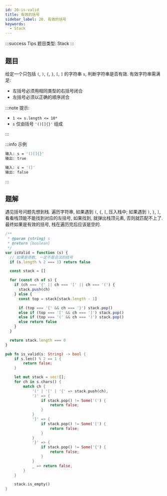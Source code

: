 ```yaml
---
id: 20-is-valid
title: 有效的括号
sidebar_label: 20. 有效的括号
keywords:
  - Stack
---
```


:::success Tips
题目类型: Stack
:::

## 题目

给定一个只包括 `(`, `)`, `{`, `}`, `[`, `]` 的字符串 `s`, 判断字符串是否有效. 有效字符串需满足:

- 左括号必须用相同类型的右括号闭合
- 左括号必须以正确的顺序闭合

:::note 提示:

- `1 <= s.length <= 10⁴`
- `s` 仅由括号 `'()[]{}'` 组成

:::

:::info 示例

```bash
输入: s = '()[]{}'
输出: true
```

```bash
输入: s = '(]'
输出: false
```

:::

## 题解

遇见括号问题先想到栈. 遍历字符串, 如果遇到 `(`, `{`, `[`, 压入栈中; 如果遇到 `)`, `}`, `]`, 看看栈顶能不能找到对应的左括号, 如果找到, 就弹出栈顶元素, 否则就匹配不上了. 最终如果是有效的括号, 栈在遍历完后应该是空的.


<Tabs>
  <TabItem value="JavaScript" label="JavaScript" default>

```ts
/**
 * @param {string} s
 * @return {boolean}
 */
var isValid = function (s) {
  // 如果是奇数, 一定不是合法的括号
  if (s.length % 2 === 1) return false

  const stack = []

  for (const ch of s) {
    if (ch === '{' || ch === '[' || ch === '(') {
      stack.push(ch)
    } else {
      const top = stack[stack.length - 1]

      if (top === '{' && ch === '}') stack.pop()
      else if (top === '[' && ch === ']') stack.pop()
      else if (top === '(' && ch === ')') stack.pop()
      else return false
    }
  }

  return stack.length === 0
}
```

</TabItem>
<TabItem value="Rust" label="Rust">

```rust
pub fn is_valid(s: String) -> bool {
    if s.len() % 2 == 1 {
        return false;
    }

    let mut stack = vec![];
    for ch in s.chars() {
        match ch {
            '(' | '[' | '{' => stack.push(ch),
            ')' => {
                if stack.pop() != Some('(') {
                    return false;
                }
            }
            ']' => {
                if stack.pop() != Some('[') {
                    return false;
                }
            }
            '}' => {
                if stack.pop() != Some('{') {
                    return false;
                }
            }
            _ => return false,
        }
    }

    stack.is_empty()
}
```

</TabItem>
</Tabs>
